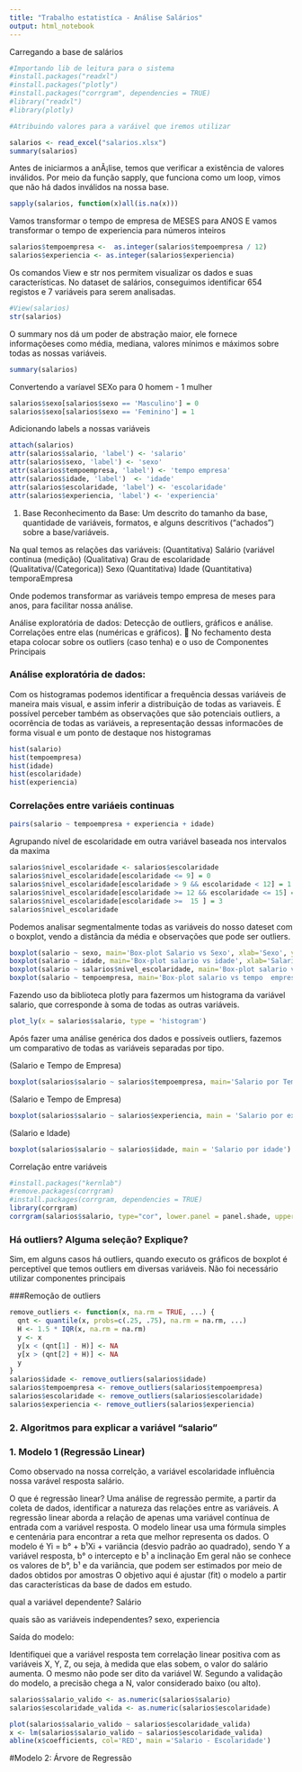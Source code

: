 ```yaml
---
title: "Trabalho estatistíca - Análise Salários"
output: html_notebook
---
```


Carregando a base de salários

```r
#Importando lib de leitura para o sistema
#install.packages("readxl")
#install.packages("plotly")
#install.packages("corrgram", dependencies = TRUE)
#library("readxl")
#library(plotly)
```

```r
#Atribuindo valores para a varáivel que iremos utilizar

salarios <- read_excel("salarios.xlsx")
summary(salarios)

```
Antes de iniciarmos a anÃ¡lise, temos que verificar a existência de valores inválidos. Por meio da função sapply, que funciona como um loop, vimos que não há dados inválidos na nossa base.

```r
sapply(salarios, function(x)all(is.na(x)))
```

Vamos transformar o tempo de empresa de MESES para ANOS
E vamos transformar o tempo de experiencia para números inteiros
```r
salarios$tempoempresa <-  as.integer(salarios$tempoempresa / 12) 
salarios$experiencia <- as.integer(salarios$experiencia)
```

Os comandos View e str nos permitem visualizar os dados e suas características. No dataset de salários, conseguimos identificar 654 registos e 7 variáveis para serem analisadas.

```r
#View(salarios)
str(salarios)
```
O summary nos dá um poder de abstração maior, ele fornece informaçõeses como média, mediana,
 valores mínimos e máximos sobre todas as nossas variáveis.
 
```r
summary(salarios)
```
Convertendo a  varíavel SEXo para 0 homem - 1 mulher

```r
salarios$sexo[salarios$sexo == 'Masculino'] = 0
salarios$sexo[salarios$sexo == 'Feminino'] = 1
```

Adicionando labels a nossas variáveis

```r
attach(salarios)
attr(salarios$salario, 'label') <- 'salario'
attr(salarios$sexo, 'label') <- 'sexo'
attr(salarios$tempoempresa, 'label') <- 'tempo empresa'
attr(salarios$idade, 'label')  <- 'idade'
attr(salarios$escolaridade, 'label') <- 'escolaridade'
attr(salarios$experiencia, 'label') <- 'experiencia'

```

1.	Base
Reconhecimento da Base: Um descrito do tamanho da base, quantidade de variáveis, formatos, e alguns descritivos (“achados”) sobre a base/variáveis.

Na qual temos as relações das variáveis:
(Quantitativa) Salário (variável continua (medição)
(Qualitativa) Grau de escolaridade 
(Qualitativa/(Categorica)) Sexo
(Quantitativa) Idade
(Quantitativa) temporaEmpresa

Onde podemos transformar as variáveis tempo empresa de meses para anos, para facilitar nossa análise.

Análise exploratória de dados: Detecção de outliers, gráficos e análise. Correlações entre elas (numéricas e gráficos).
	No fechamento desta etapa colocar sobre os outliers (caso tenha) e o uso de Componentes Principais


### Análise exploratória de dados:

Com os histogramas podemos identificar a frequência dessas variáveis de maneira mais visual, e assim inferir a distribuição de todas as variaveis. É possível perceber também as observações que são potenciais outliers, a ocorrência de todas as variáveis, a representação dessas informacões de forma visual e um ponto de destaque nos histogramas

```r

hist(salario)
hist(tempoempresa)
hist(idade)
hist(escolaridade)
hist(experiencia)
```
### Correlações entre variáeis continuas
```r
pairs(salario ~ tempoempresa + experiencia + idade)
```
Agrupando nível de escolaridade em outra variável baseada nos intervalos
da maxima

```r
salarios$nivel_escolaridade <- salarios$escolaridade
salarios$nivel_escolaridade[escolaridade <= 9] = 0
salarios$nivel_escolaridade[escolaridade > 9 && escolaridade < 12] = 1
salarios$nivel_escolaridade[escolaridade >= 12 && escolaridade <= 15] = 2
salarios$nivel_escolaridade[escolaridade >=  15 ] = 3
salarios$nivel_escolaridade
```



Podemos analisar segmentalmente todas as variáveis do nosso dateset com o boxplot, vendo a distância da média e observações que pode ser outliers.
```r
boxplot(salario ~ sexo, main='Box-plot Salario vs Sexo', xlab='Sexo', ylab='Salario')
boxplot(salario ~ idade, main='Box-plot salario vs idade', xlab='Salario', ylab='Idade')
boxplot(salario ~ salarios$nivel_escolaridade, main='Box-plot salario vs escolaridade', xlab='Salario',ylab='Escolaridade')
boxplot(salario ~ tempoempresa, main='Box-plot salario vs tempo  empresa',  ylab='Salario', xlab='Tempo empresa')
```

Fazendo uso da biblioteca plotly para fazermos um histograma da variável salario, que corresponde à soma de todas as outras variáveis. 

```r
plot_ly(x = salarios$salario, type = 'histogram')
```

Após fazer uma análise genérica dos dados e possíveis outliers, fazemos um comparativo de todas as variáveis separadas por tipo.

(Salario e Tempo de Empresa)

```r
boxplot(salarios$salario ~ salarios$tempoempresa, main='Salario por Tempo de Empresa')
```

(Salario e Tempo de Empresa)
```r
boxplot(salarios$salario ~ salarios$experiencia, main = 'Salario por experincia na area')
```

(Salario e Idade)

```r
boxplot(salarios$salario ~ salarios$idade, main = 'Salario por idade')
```

Correlação entre variáveis

```r
#install.packages("kernlab")
#remove.packages(corrgram)
#install.packages(corrgram, dependencies = TRUE)
library(corrgram)
corrgram(salarios$salario, type="cor", lower.panel = panel.shade, upper.panel = pannel.pie)
```

### Há outliers? Alguma seleção? Explique?
Sim, em alguns casos há outliers, quando executo os gráficos de boxplot é perceptível que temos 
outliers em diversas variáveis.
Não foi necessário utilizar componentes principais

###Remoção de outliers

```r
remove_outliers <- function(x, na.rm = TRUE, ...) {
  qnt <- quantile(x, probs=c(.25, .75), na.rm = na.rm, ...)
  H <- 1.5 * IQR(x, na.rm = na.rm)
  y <- x
  y[x < (qnt[1] - H)] <- NA
  y[x > (qnt[2] + H)] <- NA
  y
}
salarios$idade <- remove_outliers(salarios$idade)
salarios$tempoempresa <- remove_outliers(salarios$tempoempresa)
salarios$escolaridade <- remove_outliers(salarios$escolaridade)
salarios$experiencia <- remove_outliers(salarios$experiencia)
```
### 2.	 Algoritmos para explicar a variável “salario” 

### 1. Modelo 1 (Regressão Linear)

Como observado na nossa correlção, a variável escolaridade influência
nossa varável resposta salário.

 O que é regressão linear? 
 Uma análise de regressão permite, a partir da coleta de dados, identificar a natureza das relações entre as variáveis.
 A regressão linear aborda a relação de apenas uma variável contínua de entrada com a variável resposta.
 O modelo linear usa uma fórmula simples e centenária para encontrar a reta que melhor representa os dados.
 O modelo é Yi = b° + b¹Xi + variância (desvio padrão ao quadrado), sendo Y a variável resposta, b° o intercepto e b¹ a inclinação
 Em geral não se conhece os valores de b°, b¹ e da variãncia, que podem ser estimados por meio de dados obtidos por amostras
 O objetivo aqui é ajustar (fit) o modelo a partir das características da base de dados em estudo.

qual a variável dependente?
Salário

quais são as variáveis independentes?
sexo, experiencia

Saída do modelo:

Identifiquei que a variável resposta tem correlação linear positiva com as variáveis X, Y, Z, ou seja, à medida que elas sobem, o valor do salário aumenta. O mesmo não pode ser dito da variável W.  Segundo a validação do modelo, a precisão chega a N, valor considerado baixo (ou alto).

```r
salarios$salario_valido <- as.numeric(salarios$salario)
salarios$escolaridade_valida <- as.numeric(salarios$escolaridade)

plot(salarios$salario_valido ~ salarios$escolaridade_valida)
x <- lm(salarios$salario_valido ~ salarios$escolaridade_valida)
abline(x$coefficients, col='RED', main ='Salario - Escolaridade')

```

#Modelo 2:  Árvore de Regressão


